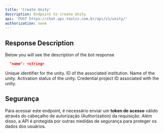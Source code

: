 ```yaml
---
title: 'Create Unity'
description: Endpoint to create Unity
api: 'POST https://chat.api.toolzz.com.br/api/v1/unity/'
authorization: none
---
```


## Response Description 
Below you will see the description of the bot response

<RequestExample>

```json Payload Example
  "name": <string>
```
</RequestExample>

<ResponseField name="id" type="uuid" required>
  Unique identifier for the unity.
</ResponseField>
<ResponseField name="institutionId" type="uuid" required>
  ID of the associated institution.
</ResponseField>
<ResponseField name="name" type="string" required>
  Name of the unity.
</ResponseField>
<ResponseField name="isActivated" type="boolean" required>
  Activation status of the unity.
</ResponseField>
<ResponseField name="credentialProjectId" type="uuid" required>
  Credential project ID associated with the unity.
</ResponseField>



## Segurança
Para acessar este endpoint, é necessário enviar um **token de acesso** válido através do cabeçalho de autorização (Authorization) da requisição. Além disso, a API é protegida por outras medidas de segurança para proteger os dados dos usuários.


